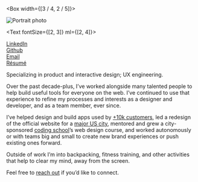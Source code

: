 
<SEO title="About me" />

<Container>

<Flex alignItems="end">

<Box width={[3 / 4, 2 / 5]}>

![Portrait photo](../images/portrait.jpg)

</Box>

<Text fontSize={[2, 3]} ml={[2, 4]}>

[LinkedIn](https://www.linkedin.com/in/erow/)<br />
[Github](https://github.com/ericrowan)<br />
[Email](mailto:eric@ericrowan.com)<br />
[Résumé](https://www.dropbox.com/s/e7fvnirz3d9u7lk/resume-2019.pdf?dl=0)

</Text>

</Flex>

<Heading fontSize={6} my={4}>
  Specializing in product and interactive design; UX engineering.
</Heading>

Over the past decade-plus, I&rsquo;ve worked alongside many talented people to help build useful tools for everyone on the web. I&rsquo;ve continued to use that experience to refine my processes and interests as a designer and developer, and as a team member, ever since.

I&rsquo;ve helped design and build apps used by [+10k customers](http://indatus.com/solutions/answer-automation), led a redesign of the official website for a [major US city](https://www.nashville.gov/), mentored and grew a city-sponsored [coding school](https://codelouisville.org/)&rsquo;s web design course, and worked autonomously or with teams big and small to create new brand experiences or push existing ones forward.

Outside of work I&rsquo;m into backpacking, fitness training, and other activities that help to clear my mind, away from the screen.

Feel free to [reach out](mailto:eric@ericrowan.com) if you&rsquo;d like to connect.

</Container>
